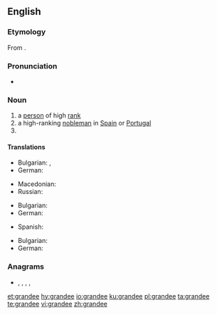 ==English==

===Etymology===
From {{etyl|la|en}} {{m|la|grandis||large, great}}.

===Pronunciation===
* {{IPA|/ɡɹænˈdiː/|lang=en}}

===Noun===
{{en-noun}}

# a [[person]] of high [[rank]]
# a high-ranking [[nobleman]] in [[Spain]] or [[Portugal]]
# {{n-g|the [[title]] for a high ranking nobleman in Spain or Portugal|lang=en}}

====Translations====
{{trans-top|person of high rank}}
* Bulgarian: {{t+|bg|големец|m|sc=Cyrl}}, {{t+|bg|велможа|m|sc=Cyrl}}
* German: {{t|de|Grande|m}}
{{trans-mid}}
* Macedonian: {{t|mk|големец|m|sc=Cyrl}}
* Russian: {{t+|ru|вельмо́жа|m}} {{qualifier|dated}}
{{trans-bottom}}

{{trans-top|high ranking nobleman in Spain or Portugal}}
* Bulgarian: {{t|bg|гранд|m|sc=Cyrl}}
* German: {{t|de|Grande|m}}
{{trans-mid}}
* Spanish: {{t+|es|grande|m}}
{{trans-bottom}}

{{trans-top|title for a high ranking nobleman in Spain or Portugal}}
* Bulgarian: {{t|bg|гранд|m|sc=Cyrl}}
* German: {{t|de|Grande|m}}
{{trans-mid}}
{{trans-bottom}}

===Anagrams===
* {{l|en|angered}}, {{l|en|derange}}, {{l|en|en garde}}, {{l|en|enraged}}, {{l|en|grenade}}

[[et:grandee]]
[[hy:grandee]]
[[io:grandee]]
[[ku:grandee]]
[[pl:grandee]]
[[ta:grandee]]
[[te:grandee]]
[[vi:grandee]]
[[zh:grandee]]